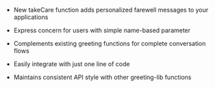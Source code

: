- New takeCare function adds personalized farewell messages to your applications

- Express concern for users with simple name-based parameter

- Complements existing greeting functions for complete conversation flows

- Easily integrate with just one line of code

- Maintains consistent API style with other greeting-lib functions